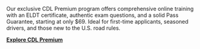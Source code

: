 <Card icon="trophy" iconType="duotone" color="#007AFF" title="Secure your CDL with confidence!">

  Our exclusive CDL Premium program offers comprehensive online training with an ELDT certificate, authentic exam questions, and a solid Pass Guarantee, starting at only $69. Ideal for first-time applicants, seasoned drivers, and those new to the U.S. road rules.

  [**Explore CDL Premium**](https://driving-tests.org/cdl-premium/)
</Card>